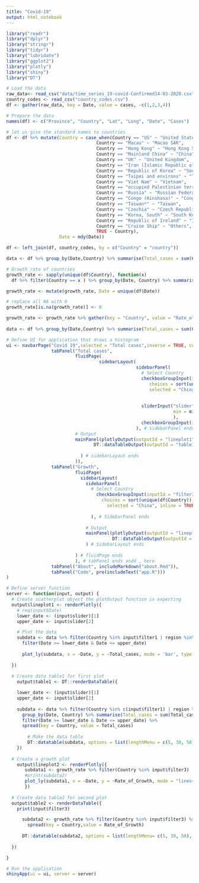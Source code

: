 ---
title: "Covid-19"
output: html_notebook
---


```{r load_libraries}
library("readr")
library("dplyr")
library("stringr")
library("tidyr")
library("lubridate")
library("ggplot2")
library("plotly")
library("shiny")
library("DT")

# Load the data
raw_data<- read_csv("data/time_series_19-covid-Confirmed14-03-2020.csv")
country_codes <- read_csv("country_codes.csv") 
df <- gather(raw_data, key = Date, value = cases, -c(1,2,3,4))

# Prepare the data
names(df) <- c("Province", "Country", "Lat", "Long", "Date", "Cases")

# let us give the standard names to countries
df <- df %>% mutate(Country = case_when(Country == "US" ~ "United States of America", 
                                  Country == "Macau" ~ "Macao SAR", 
                                  Country == "Hong Kong" ~ "Hong Kong SAR",
                                  Country == "Mainland China" ~ "China",
                                  Country == "UK" ~ "United Kingdom",
                                  Country == "Iran (Islamic Republic of)" ~ "Iran",
                                  Country == "Republic of Korea" ~ "South Korea", 
                                  Country == "Taipei and environs" ~ "Taiwan",
                                  Country == "Viet Nam" ~ "Vietnam",
                                  Country == "occupied Palestinian territory" ~ "Palestinian Territory",
                                  Country == "Russia" ~ "Russian Federation",
                                  Country == "Congo (Kinshasa)" ~ "Congo",
                                  Country == "Taiwan*" ~ "Taiwan",
                                  Country == "Czechia" ~ "Czech Republic",
                                  Country == "Korea, South" ~ "South Korea",
                                  Country == "Republic of Ireland" ~ "Ireland",
                                  Country == "Cruise Ship" ~ "Others",
                                  TRUE ~ Country), 
                    Date = mdy(Date))

df <- left_join(df, country_codes, by = c("Country" = "country"))

data <- df %>% group_by(Date,Country) %>% summarise(Total_cases = sum(Cases)) %>% left_join(country_codes, by = c("Country" = "country"))

# Growth rate of countries
growth_rate <- sapply(unique(df$Country), function(x) 
  df %>% filter(Country == x ) %>% group_by(Date, Country) %>% summarise(total_cases = sum(Cases) + 1) %>% ungroup() %>% mutate(day_diff = as.integer(Date - lag(Date)), growth_diff = total_cases - lag(total_cases), rate_diff = (growth_diff/day_diff)/lag(total_cases) * 100) %>% pull(rate_diff)) %>% as.data.frame()

growth_rate <- mutate(growth_rate, Date = unique(df$Date))

# replace all NA with 0
growth_rate[is.na(growth_rate)] <- 0

growth_rate <- growth_rate %>% gather(key = "Country", value = "Rate_of_Growth", -Date)
 
data <- df %>% group_by(Date,Country) %>% summarise(Total_cases = sum(Cases)) %>% left_join(country_codes, by = c("Country" = "country"))

```

```{r shiny}
# Define UI for application that draws a histogram
ui <- navbarPage("Covid 19",selected = "Total cases",inverse = TRUE, collapsible = TRUE,
                 tabPanel("Total cases",
                          fluidPage(
                                   sidebarLayout(
                                                 sidebarPanel(
                                                   # Select Country
                                                   checkboxGroupInput(inputId = "filter1", label = "Filter data by:",
                                                      choices = sort(unique(df$Country)),
                                                      selected = "China", inline = TRUE),
                                                   
                                                   
                                                   sliderInput("slider", label = h4("Date (Slider)"),
                                                               min = min(df$Date), max = max(df$Date), value = c(min(df$Date), max(df$Date))
                                                               ),
                                                   checkboxGroupInput(inputId = "filter2", label = "Filter data by:", choices = c("Africa", "Americas","Asia","Eastern Asia", "Europe", "Oceania"))
                                                 ), # sidebarPanel ends
                          # Output
                          mainPanel(plotlyOutput(outputId = "lineplot1", height = "400", width = "100%"),
                                 DT::dataTableOutput(outputId = "table1", width = "100%")) # mainPanel ends
                                
                            ) # sidebarLayout ends
                          )),
                 tabPanel("Growth", 
                          fluidPage(
                            sidebarLayout(
                              sidebarPanel(
                                # Select Country
                                  checkboxGroupInput(inputId = "filter3", label = "Filter data by:",
                                    choices = sort(unique(df$Country)),
                                      selected = "China", inline = TRUE)
                          
                                ), # SidebarPanel ends
                            
                              # Output
                              mainPanel(plotlyOutput(outputId = "lineplot2", height = "400", width = "100%"),
                                        DT::dataTableOutput(outputId = "table2", width = "100%"))
                              ) # SidebarLayout ends
                          
                          ) # fluidPage ends
                          ), # tabPanel ends andd , here
                 tabPanel("About", includeMarkdown("about.Rmd")),
                 tabPanel("Code", pre(includeText("app.R")))
)

# Define server function 
server <- function(input, output) {
  # Create scatterplot object the plotOutput function is expecting
  output$lineplot1 <- renderPlotly({
    # req(input$Date)
    lower_date <- (input$slider)[1]
    upper_date <- input$slider[2]

    # Plot the data
    subdata <- data %>% filter(Country %in% input$filter1 | region %in% input$filter2) %>%
      filter(Date >= lower_date & Date <= upper_date)
    
      plot_ly(subdata, x = ~Date, y = ~Total_cases, mode = 'bar', type = 'scatter', color = ~Country)
    
  })
  
  # Create data table1 for first plot
    output$table1 <- DT::renderDataTable({

    lower_date <- (input$slider)[1]
    upper_date <- input$slider[2]
    
    subdata <- data %>% filter(Country %in% c(input$filter1) | region %in% c(input$filter2)) %>%
      group_by(Date, Country) %>% summarise(Total_cases = sum(Total_cases)) %>%
      filter(Date >= lower_date & Date <= upper_date) %>% 
      spread(key = Country, value = Total_cases)
  
        # Make the data table
        DT::datatable(subdata, options = list(lengthMenu = c(5, 30, 50), pageLength = 10))
    })
  
  # Create a growth plot
    output$lineplot2 <- renderPlotly({
       subdata1 <- growth_rate %>% filter(Country %in% input$filter3)
       #print(subdata2)
       plot_ly(subdata1, x = ~Date, y = ~Rate_of_Growth, mode = "lines+markers", type = 'scatter', color = ~Country)
       })
    
  # Create data table2 for second plot
  output$table2 <- renderDataTable({
    print(input$filter3)

      subdata2 <- growth_rate %>% filter(Country %in% input$filter3) %>% 
        spread(key = Country,value = Rate_of_Growth)
  
      DT::datatable(subdata2, options = list(lengthMenu= c(5, 30, 50), pageLength = 10))
 
  })

}

# Run the application 
shinyApp(ui = ui, server = server)
```
